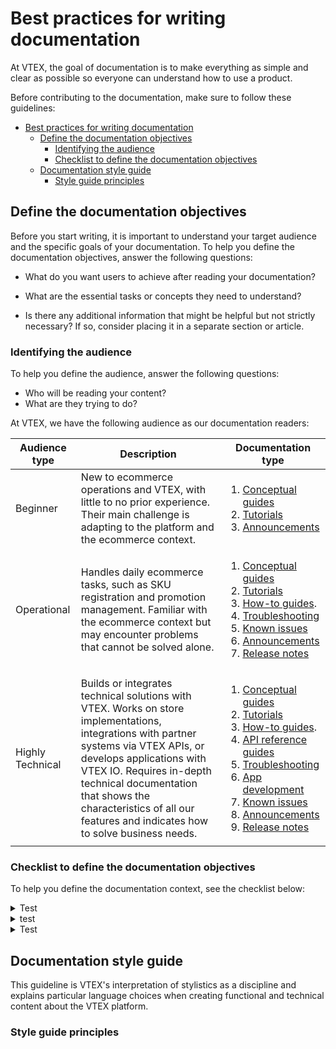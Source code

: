 # Best practices for writing documentation

At VTEX, the goal of documentation is to make everything as simple and clear as possible so everyone can understand how to use a product.

Before contributing to the documentation, make sure to follow these guidelines:

- [Best practices for writing documentation](#best-practices-for-writing-documentation)
  - [Define the documentation objectives](#define-the-documentation-objectives)
    - [Identifying the audience](#identifying-the-audience)
    - [Checklist to define the documentation objectives](#checklist-to-define-the-documentation-objectives)
  - [Documentation style guide](#documentation-style-guide)
    - [Style guide principles](#style-guide-principles)

## Define the documentation objectives

Before you start writing, it is important to understand your target audience and the specific goals of your documentation. To help you define the documentation objectives, answer the following questions:

- What do you want users to achieve after reading your documentation?

- What are the essential tasks or concepts they need to understand?

- Is there any additional information that might be helpful but not strictly necessary? If so, consider placing it in a separate section or article.

### Identifying the audience

To help you define the audience, answer the following questions:

- Who will be reading your content?
- What are they trying to do?

At VTEX, we have the following audience as our documentation readers:

| Audience type    | Description                                                                                                                                                                                                                                                                                                         | Documentation type                                                                                                                                                                                                                                                                                 |
| ---------------- | ------------------------------------------------------------------------------------------------------------------------------------------------------------------------------------------------------------------------------------------------------------------------------------------------------------------- | -------------------------------------------------------------------------------------------------------------------------------------------------------------------------------------------------------------------------------------------------------------------------------------------------- |
| Beginner         | New to ecommerce operations and VTEX, with little to no prior experience. Their main challenge is adapting to the platform and the ecommerce context.                                                                                                                                                               | <ol><li>[Conceptual guides](LINK)</li><li>[Tutorials](LINK)</li><li>[Announcements](LINK)</li></ol>                                                                                                                                                                                                |
| Operational      | Handles daily ecommerce tasks, such as SKU registration and promotion management. Familiar with the ecommerce context but may encounter problems that cannot be solved alone.                                                                                                                                       | <ol><li>[Conceptual guides](LINK)</li> <li>[Tutorials](LINK)</li><li>[How-to guides](LINK).</li><li>[Troubleshooting](LINK)</li><li>[Known issues](LINK)</li><li>[Announcements](LINK)</li><li>[Release notes](LINK)</li></ol>                                                                     |
| Highly Technical | Builds or integrates technical solutions with VTEX. Works on store implementations, integrations with partner systems via VTEX APIs, or develops applications with VTEX IO. Requires in-depth technical documentation that shows the characteristics of all our features and indicates how to solve business needs. | <ol><li>[Conceptual guides](LINK)</li><li>[Tutorials](LINK)</li><li>[How-to guides](LINK).</li><li>[API reference guides](LINK)</li><li>[Troubleshooting](LINK)</li><li>[App development](LINK)</li><li>[Known issues](LINK)</li><li>[Announcements](LINK)</li><li>[Release notes](LINK)</li></ol> |

### Checklist to define the documentation objectives

To help you define the documentation context, see the checklist below:

<CheckboxField label="Audience" id="checkboxfield-account" />
<details>
<summary> Test</summary>

<ol>
  <li>Beginner</li>
  <li>Operational</li>
  <li>Developer</li>
</ol>
</details>

<CheckboxField label="Learning category" id="checkboxfield-onboarding" />
<details>
<summary>test</summary>
<ol>
    <li>Awareness - The audience can describe or paraphrase a concept or feature.</li>
    <li>Comprehension - The audience can understand a concept to support decision-making.</li>
    <li>Applicable skill - The audience can follow instructions to complete a task.</li>
</ol>
</details>

<CheckboxField label="Learning objective" id="checkboxfield-setting-up" />
<details>
<summary>Test</summary>
What should someone be able to do or understand after reading this article? Choose one or two tasks or concepts that the content will discuss.
</details>

## Documentation style guide

This guideline is VTEX's interpretation of stylistics as a discipline and explains particular language choices when creating functional and technical content about the VTEX platform.

### Style guide principles
